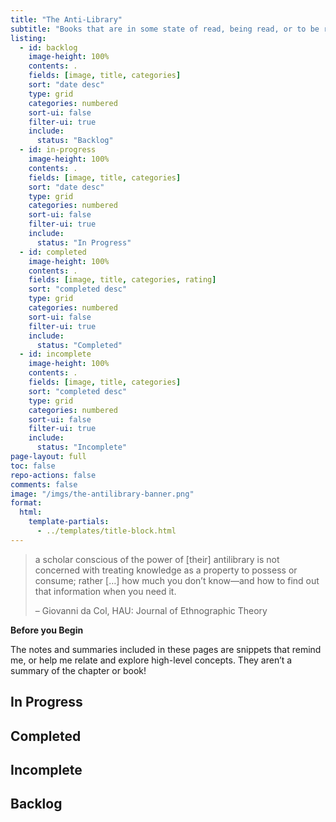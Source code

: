 ```yaml
---
title: "The Anti-Library"
subtitle: "Books that are in some state of read, being read, or to be read."
listing:
  - id: backlog
    image-height: 100%
    contents: .
    fields: [image, title, categories]
    sort: "date desc"
    type: grid
    categories: numbered
    sort-ui: false
    filter-ui: true
    include:
      status: "Backlog"
  - id: in-progress
    image-height: 100%
    contents: .
    fields: [image, title, categories]
    sort: "date desc"
    type: grid
    categories: numbered
    sort-ui: false
    filter-ui: true
    include:
      status: "In Progress"
  - id: completed
    image-height: 100%
    contents: .
    fields: [image, title, categories, rating]
    sort: "completed desc"
    type: grid
    categories: numbered
    sort-ui: false
    filter-ui: true
    include:
      status: "Completed"
  - id: incomplete
    image-height: 100%
    contents: .
    fields: [image, title, categories]
    sort: "completed desc"
    type: grid
    categories: numbered
    sort-ui: false
    filter-ui: true
    include:
      status: "Incomplete"
page-layout: full
toc: false
repo-actions: false
comments: false
image: "/imgs/the-antilibrary-banner.png"
format:
  html:
    template-partials:
      - ../templates/title-block.html
---
```


> a scholar conscious of the power of \[their\] antilibrary is not concerned with treating knowledge as a property to possess or consume; rather \[...\] how much you don't know---and how to find out that information when you need it.
>
> -- Giovanni da Col, HAU: Journal of Ethnographic Theory

::: callout-warning
**Before you Begin**

The notes and summaries included in these pages are snippets that remind me, or help me relate and explore high-level concepts. They aren't a summary of the chapter or book!
:::

## In Progress

::: {#in-progress}
:::

## Completed

::: {#completed}
:::

## Incomplete

::: {#incomplete}
:::

## Backlog

::: {#backlog}
:::
